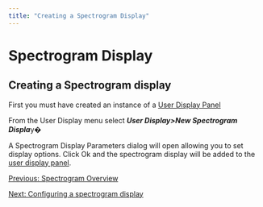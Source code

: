 ```yaml
---
title: "Creating a Spectrogram Display"
---
```

Spectrogram Display
===================

Creating a Spectrogram display
------------------------------

  
First you must have created an instance of a [User Display Panel](../../userDisplayHelp/docs/userDisplayPanel.html)

From the User Display menu select **_User Display>New Spectrogram Displa_**y�

A Spectrogram Display Parameters dialog will open allowing you to set display options. Click Ok and the spectrogram display will be added to the [user display panel](../../userDisplayHelp/docs/userDisplayPanel.html).

[Previous: Spectrogram Overview](UserDisplay_Spectrogram.html)

[Next: Configuring a spectrogram display](UserDisplay_Spectrogram_Configuring.html)
